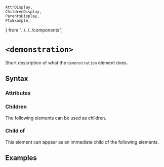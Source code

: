     AttrDisplay,
    ChildrenDisplay,
    ParentsDisplay,
    PtxExample,
} from "../../../components";

# `<demonstration>`

Short description of what the `demonstration` element does.

## Syntax

### Attributes

<AttrDisplay name="demonstration" />

### Children

The following elements can be used as children.

<ChildrenDisplay name="demonstration" />

### Child of

This element can appear as an immediate child of the following elements.

<ParentsDisplay name="demonstration" />

## Examples

    